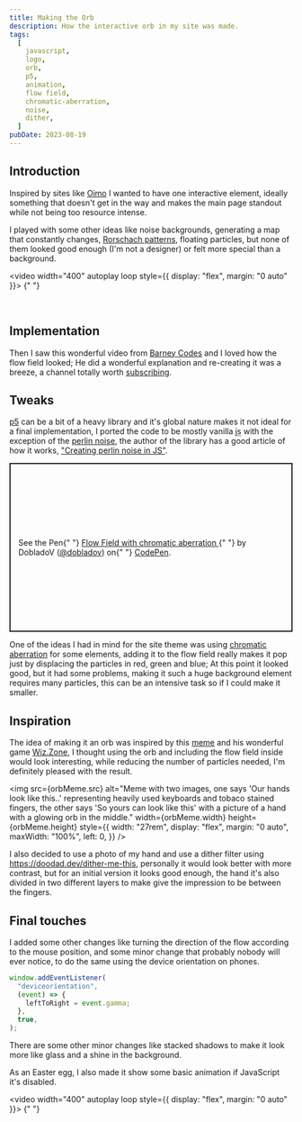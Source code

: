 ```yaml
---
title: Making the Orb
description: How the interactive orb in my site was made.
tags:
  [
    javascript,
    logo,
    orb,
    p5,
    animation,
    flow field,
    chromatic-aberration,
    noise,
    dither,
  ]
pubDate: 2023-08-19
---
```



## Introduction

Inspired by sites like [Oimo](https://oimo.io/) I wanted to have one interactive element, ideally something that doesn't get in the way and makes the main page standout while not being too resource intense.

I played with some other ideas like noise backgrounds, generating a map that constantly changes, [Rorschach patterns](https://en.wikipedia.org/wiki/Rorschach_test), floating particles, but none of them looked good enough (I'm not a designer) or felt more special than a background.

<video width="400" autoplay loop style={{ display: "flex", margin: "0 auto" }}>
  <source src={orb} type="video/webm" />
</video>{" "}

<br />

## Implementation

Then I saw this wonderful video from [Barney Codes](https://www.youtube.com/@BarneyCodes) and I loved how the flow field looked; He did a wonderful explanation and re-creating it was a breeze, a channel totally worth [subscribing](https://www.youtube.com/@BarneyCodes?sub_confirmation=1).

<YoutubeVideo
  videoId="sZBfLgfsvSk"
  videoTitle="Easy Perlin Noise Flow Fields"
/>

## Tweaks

[p5](https://p5js.org/) can be a bit of a heavy library and it's global nature makes it not ideal for a final implementation, I ported the code to be mostly vanilla <abbr title="JavaScript">js</abbr> with the exception of the [perlin noise](https://github.com/josephg/noisejs), the author of the library has a good article of how it works, ["Creating perlin noise in JS"](https://joeiddon.github.io/projects/javascript/perlin.html).

<p
  class="codepen"
  data-height="300"
  data-theme-id="dark"
  data-default-tab="js,result"
  data-slug-hash="dyQBGMG"
  data-preview="true"
  data-user="dobladov"
  style="height: 300px; box-sizing: border-box; display: flex; align-items: center; justify-content: center; border: 2px solid; margin: 1em 0; padding: 1em;"
>
  <span>
    See the Pen{" "}
    <a href="https://codepen.io/dobladov/pen/dyQBGMG">
      Flow Field with chromatic aberration
    </a>{" "}
    by DobladoV (<a href="https://codepen.io/dobladov">@dobladov</a>) on{" "}
    <a href="https://codepen.io">CodePen</a>.
  </span>
</p>
<script async src="https://cpwebassets.codepen.io/assets/embed/ei.js"></script>

One of the ideas I had in mind for the site theme was using [chromatic aberration](https://en.wikipedia.org/wiki/Chromatic_aberration) for some elements, adding it to the flow field really makes it pop just by displacing the particles in red, green and blue; At this point it looked good, but it had some problems, making it such a huge background element requires many particles, this can be an intensive task so if I could make it smaller.

## Inspiration

The idea of making it an orb was inspired by this [meme](https://twitter.com/wiz_mud/status/1687956508531679232) and his wonderful game [Wiz.Zone](http://wiz.zone), I thought using the orb and including the flow field inside would look interesting, while reducing the number of particles needed, I'm definitely pleased with the result.

<img
  src={orbMeme.src}
  alt="Meme with two images, one says 'Our hands look like this..' representing heavily used keyboards and tobaco stained fingers, the other says 'So yours can look like this' with a picture of a hand with a glowing orb in the middle."
  width={orbMeme.width}
  height={orbMeme.height}
  style={{
    width: "27rem",
    display: "flex",
    margin: "0 auto",
    maxWidth: "100%",
    left: 0,
  }}
/>

I also decided to use a photo of my hand and use a dither filter using https://doodad.dev/dither-me-this, personally it would look better with more contrast, but for an initial version it looks good enough, the hand it's also divided in two different layers to make give the impression to be between the fingers.

## Final touches

I added some other changes like turning the direction of the flow according to the mouse position, and some minor change that probably nobody will ever notice, to do the same using the device orientation on phones.

```javascript
window.addEventListener(
  "deviceorientation",
  (event) => {
    leftToRight = event.gamma;
  },
  true,
);
```

There are some other minor changes like stacked shadows to make it look more like glass and a shine in the background.

As an Easter egg, I also made it show some basic animation if JavaScript it's disabled.

<video width="400" autoplay loop style={{ display: "flex", margin: "0 auto" }}>
  <source src={noJsOrb} type="video/webm" />
</video>{" "}
